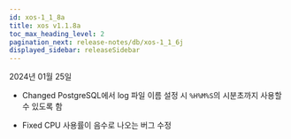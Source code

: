 ```yaml
---
id: xos-1_1_8a
title: xos v1.1.8a
toc_max_heading_level: 2
pagination_next: release-notes/db/xos-1_1_6j
displayed_sidebar: releaseSidebar
---
```


2024년 01월 25일

- <Status>Changed</Status> PostgreSQL에서 log 파일 이름 설정 시 <code>%H%M%S</code>의 시분초까지 사용할 수 있도록 함

- <Status>Fixed</Status> CPU 사용률이 음수로 나오는 버그 수정